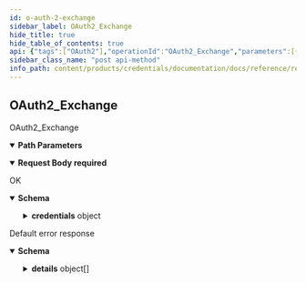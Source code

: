 ```yaml
---
id: o-auth-2-exchange
sidebar_label: OAuth2_Exchange
hide_title: true
hide_table_of_contents: true
api: {"tags":["OAuth2"],"operationId":"OAuth2_Exchange","parameters":[{"name":"user","in":"path","description":"The user id.","required":true,"schema":{"type":"string"}},{"name":"flow","in":"path","description":"The flow id.","required":true,"schema":{"type":"string"}}],"requestBody":{"content":{"application/json":{"schema":{"required":["name","code","state"],"type":"object","properties":{"name":{"type":"string","description":"The resorce name of the flow."},"code":{"type":"string","description":"The OAuth 2.0 code returned from the authentication flow."},"state":{"type":"string","description":"The OAuth 2.0 state returned from the authentication flow."}}}}},"required":true},"responses":{"200":{"description":"OK","content":{"application/json":{"schema":{"type":"object","properties":{"credentials":{"required":["name"],"type":"object","properties":{"name":{"type":"string","description":"The resorce name of the credentials."},"uid":{"readOnly":true,"type":"string","description":"The unique and immutable identifier of the credentials."},"principal":{"type":"string","description":"The principal of the credentialscode, usually the username."},"active":{"type":"object","properties":{"value":{"type":"boolean","description":"The bool value."}},"description":"Wrapper message for `bool`. The JSON representation for `BoolValue` is JSON `true` and `false`."},"authenticationMethod":{"readOnly":true,"enum":["AUTHENTICATION_METHOD_UNSPECIFIED","BASIC","OAUTH2"],"type":"string","description":"Which authentication method is used by the credentials.","format":"enum"},"lastActivityTime":{"readOnly":true,"type":"string","description":"When the credentials were last used.","format":"date-time"}},"description":"Credentials are persistent authentication"}}}}}},"default":{"description":"Default error response","content":{"application/json":{"schema":{"type":"object","properties":{"code":{"type":"integer","description":"The status code, which should be an enum value of [google.rpc.Code][google.rpc.Code].","format":"int32"},"message":{"type":"string","description":"A developer-facing error message, which should be in English. Any user-facing error message should be localized and sent in the [google.rpc.Status.details][google.rpc.Status.details] field, or localized by the client."},"details":{"type":"array","items":{"type":"object","properties":{"@type":{"type":"string","description":"The type of the serialized message."}},"additionalProperties":true,"description":"Contains an arbitrary serialized message along with a @type that describes the type of the serialized message."},"description":"A list of messages that carry the error details.  There is a common set of message types for APIs to use."}},"description":"The `Status` type defines a logical error model that is suitable for different programming environments, including REST APIs and RPC APIs. It is used by [gRPC](https://github.com/grpc). Each `Status` message contains three pieces of data: error code, error message, and error details. You can find out more about this error model and how to work with it in the [API Design Guide](https://cloud.google.com/apis/design/errors)."}}}}},"description":"OAuth2_Exchange","method":"post","path":"/v1alpha1/users/{user}/flows/{flow}:exchange","servers":[{"url":"https://credentials.animeapis.com"}],"jsonRequestBodyExample":{"name":"string","code":"string","state":"string"},"info":{"title":"animeshon.credentials","version":"v1alpha1"}}
sidebar_class_name: "post api-method"
info_path: content/products/credentials/documentation/docs/reference/rest/v1alpha1/animeshon-credentials
---
```



## OAuth2_Exchange



OAuth2_Exchange

<details style={{"marginBottom":"1rem"}} data-collapsed={false} open={true}><summary style={{}}><strong>Path Parameters</strong></summary><div><ul><ParamsItem className={"paramsItem"} param={{"name":"user","in":"path","description":"The user id.","required":true,"schema":{"type":"string"}}}></ParamsItem><ParamsItem className={"paramsItem"} param={{"name":"flow","in":"path","description":"The flow id.","required":true,"schema":{"type":"string"}}}></ParamsItem></ul></div></details><details style={{}} data-collapsed={false} open={true}><summary style={{"textAlign":"left"}}><strong>Request Body</strong><strong style={{"fontSize":"var(--ifm-code-font-size)","color":"var(--openapi-required)"}}> required</strong></summary><div style={{"textAlign":"left","marginLeft":"1rem"}}></div><ul style={{"marginLeft":"1rem"}}><SchemaItem collapsible={false} name={"name"} required={true} schemaDescription={"The resorce name of the flow."} schemaName={"string"} qualifierMessage={undefined}></SchemaItem><SchemaItem collapsible={false} name={"code"} required={true} schemaDescription={"The OAuth 2.0 code returned from the authentication flow."} schemaName={"string"} qualifierMessage={undefined}></SchemaItem><SchemaItem collapsible={false} name={"state"} required={true} schemaDescription={"The OAuth 2.0 state returned from the authentication flow."} schemaName={"string"} qualifierMessage={undefined}></SchemaItem></ul></details><div><ApiTabs><TabItem label={"200"} value={"200"}><div>

OK

</div><div><details style={{}} data-collapsed={false} open={true}><summary style={{"textAlign":"left"}}><strong>Schema</strong></summary><div style={{"textAlign":"left","marginLeft":"1rem"}}></div><ul style={{"marginLeft":"1rem"}}><SchemaItem collapsible={true} className={"schemaItem"}><details style={{}}><summary style={{}}><strong>credentials</strong><span style={{"opacity":"0.6"}}> object</span></summary><div style={{"marginLeft":"1rem"}}><div style={{"marginTop":".5rem","marginBottom":".5rem"}}>

Credentials are persistent authentication

</div><ul><SchemaItem collapsible={false} name={"name"} required={true} schemaDescription={"The resorce name of the credentials."} schemaName={"string"} qualifierMessage={undefined}></SchemaItem><SchemaItem collapsible={false} name={"uid"} required={false} schemaDescription={"The unique and immutable identifier of the credentials."} schemaName={"string"} qualifierMessage={undefined}></SchemaItem><SchemaItem collapsible={false} name={"principal"} required={false} schemaDescription={"The principal of the credentialscode, usually the username."} schemaName={"string"} qualifierMessage={undefined}></SchemaItem><SchemaItem collapsible={true} className={"schemaItem"}><details style={{}}><summary style={{}}><strong>active</strong><span style={{"opacity":"0.6"}}> object</span></summary><div style={{"marginLeft":"1rem"}}><div style={{"marginTop":".5rem","marginBottom":".5rem"}}>

Wrapper message for `bool`. The JSON representation for `BoolValue` is JSON `true` and `false`.

</div><ul><SchemaItem collapsible={false} name={"value"} required={false} schemaDescription={"The bool value."} schemaName={"boolean"} qualifierMessage={undefined}></SchemaItem></ul></div></details></SchemaItem><SchemaItem collapsible={false} name={"authenticationMethod"} required={false} schemaDescription={"Which authentication method is used by the credentials."} schemaName={"enum"} qualifierMessage={"**Possible values:** [`AUTHENTICATION_METHOD_UNSPECIFIED`, `BASIC`, `OAUTH2`]"}></SchemaItem><SchemaItem collapsible={false} name={"lastActivityTime"} required={false} schemaDescription={"When the credentials were last used."} schemaName={"date-time"} qualifierMessage={undefined}></SchemaItem></ul></div></details></SchemaItem></ul></details></div></TabItem><TabItem label={"default"} value={"default"}><div>

Default error response

</div><div><details style={{}} data-collapsed={false} open={true}><summary style={{"textAlign":"left"}}><strong>Schema</strong></summary><div style={{"textAlign":"left","marginLeft":"1rem"}}></div><ul style={{"marginLeft":"1rem"}}><SchemaItem collapsible={false} name={"code"} required={false} schemaDescription={"The status code, which should be an enum value of [google.rpc.Code][google.rpc.Code]."} schemaName={"int32"} qualifierMessage={undefined}></SchemaItem><SchemaItem collapsible={false} name={"message"} required={false} schemaDescription={"A developer-facing error message, which should be in English. Any user-facing error message should be localized and sent in the [google.rpc.Status.details][google.rpc.Status.details] field, or localized by the client."} schemaName={"string"} qualifierMessage={undefined}></SchemaItem><SchemaItem collapsible={true} className={"schemaItem"}><details style={{}}><summary style={{}}><strong>details</strong><span style={{"opacity":"0.6"}}> object[]</span></summary><div style={{"marginLeft":"1rem"}}><div style={{"marginTop":".5rem","marginBottom":".5rem"}}>

A list of messages that carry the error details.  There is a common set of message types for APIs to use.

</div><ul><SchemaItem collapsible={false} name={"@type"} required={false} schemaDescription={"The type of the serialized message."} schemaName={"string"} qualifierMessage={undefined}></SchemaItem></ul></div></details></SchemaItem></ul></details></div></TabItem></ApiTabs></div>
      